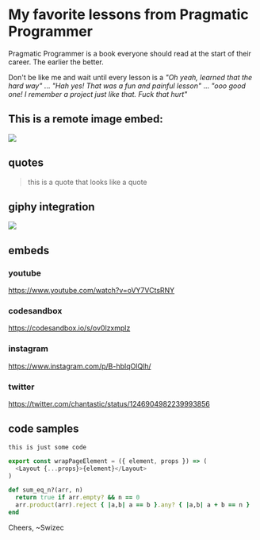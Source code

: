 # My favorite lessons from Pragmatic Programmer

Pragmatic Programmer is a book everyone should read at the start of their career. The earlier the better.

Don't be like me and wait until every lesson is a _"Oh yeah, learned that the hard way"_ ... _"Hah yes! That was a fun and painful lesson"_ ... _"ooo good one! I remember a project just like that. Fuck that hurt"_

## This is a remote image embed:

[![](https://i.imgur.com/i2LW3tC.png)](https://pragprog.com/book/tpp20/the-pragmatic-programmer-20th-anniversary-edition)

## quotes

> this is a quote that looks like a quote

## giphy integration

![](giphy:jack_sparrow)

## embeds

### youtube

https://www.youtube.com/watch?v=oVY7VCtsRNY

### codesandbox

https://codesandbox.io/s/ov0lzxmplz

### instagram

https://www.instagram.com/p/B-hbIqOlQlh/

### twitter

https://twitter.com/chantastic/status/1246904982239993856

## code samples

```
this is just some code
```

```javascript
export const wrapPageElement = ({ element, props }) => (
  <Layout {...props}>{element}</Layout>
)
```

```ruby
def sum_eq_n?(arr, n)
  return true if arr.empty? && n == 0
  arr.product(arr).reject { |a,b| a == b }.any? { |a,b| a + b == n }
end
```

Cheers,
~Swizec
